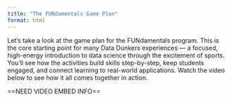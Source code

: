 ```yaml
---
title: "The FUNdamentals Game Plan"
format: html
---
```


Let’s take a look at the game plan for the FUNdamentals program. This is the core starting point for many Data Dunkers experiences — a focused, high-energy introduction to data science through the excitement of sports. You’ll see how the activities build skills step-by-step, keep students engaged, and connect learning to real-world applications. Watch the video below to see how it all comes together in action.

==NEED VIDEO EMBED INFO==